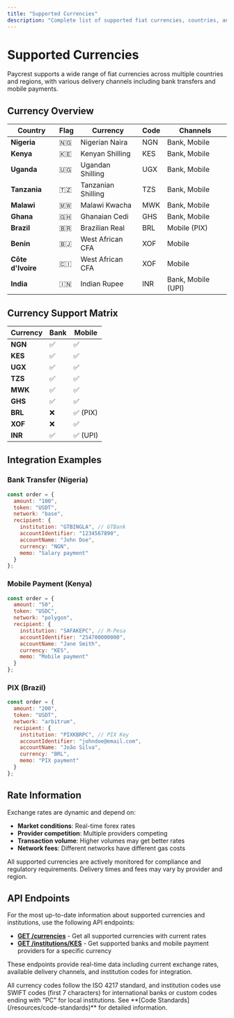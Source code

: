 ```yaml
---
title: "Supported Currencies"
description: "Complete list of supported fiat currencies, countries, and delivery channels"
---
```


# Supported Currencies

Paycrest supports a wide range of fiat currencies across multiple countries and regions, with various delivery channels including bank transfers and mobile payments.

## Currency Overview

| Country | Flag | Currency | Code | Channels |
|---------|-------|----------|------|----------|
| **Nigeria** | 🇳🇬 | Nigerian Naira | NGN | Bank, Mobile |
| **Kenya** | 🇰🇪 | Kenyan Shilling | KES | Bank, Mobile |
| **Uganda** | 🇺🇬 | Ugandan Shilling | UGX | Bank, Mobile |
| **Tanzania** | 🇹🇿 | Tanzanian Shilling | TZS | Bank, Mobile |
| **Malawi** | 🇲🇼 | Malawi Kwacha | MWK | Bank, Mobile |
| **Ghana** | 🇬🇭 | Ghanaian Cedi | GHS | Bank, Mobile |
| **Brazil** | 🇧🇷 | Brazilian Real | BRL | Mobile (PIX) |
| **Benin** | 🇧🇯 | West African CFA | XOF | Mobile |
| **Côte d'Ivoire** | 🇨🇮 | West African CFA | XOF | Mobile |
| **India** | 🇮🇳 | Indian Rupee | INR | Bank, Mobile (UPI) |

## Currency Support Matrix

| Currency | Bank | Mobile |
|----------|------|--------|
| **NGN** | ✅ | ✅ |
| **KES** | ✅ | ✅ |
| **UGX** | ✅ | ✅ |
| **TZS** | ✅ | ✅ |
| **MWK** | ✅ | ✅ |
| **GHS** | ✅ | ✅ |
| **BRL** | ❌ | ✅ (PIX) |
| **XOF** | ❌ | ✅ |
| **INR** | ✅ | ✅ (UPI) |

## Integration Examples

### Bank Transfer (Nigeria)
```javascript
const order = {
  amount: "100",
  token: "USDT",
  network: "base",
  recipient: {
    institution: "GTBINGLA", // GTBank
    accountIdentifier: "1234567890",
    accountName: "John Doe",
    currency: "NGN",
    memo: "Salary payment"
  }
};
```

### Mobile Payment (Kenya)
```javascript
const order = {
  amount: "50",
  token: "USDC",
  network: "polygon",
  recipient: {
    institution: "SAFAKEPC", // M-Pesa
    accountIdentifier: "254700000000",
    accountName: "Jane Smith",
    currency: "KES",
    memo: "Mobile payment"
  }
};
```

### PIX (Brazil)
```javascript
const order = {
  amount: "200",
  token: "USDT",
  network: "arbitrum",
  recipient: {
    institution: "PIXKBRPC", // PIX Key
    accountIdentifier: "johndoe@email.com",
    accountName: "João Silva",
    currency: "BRL",
    memo: "PIX payment"
  }
};
```

## Rate Information

Exchange rates are dynamic and depend on:
- **Market conditions**: Real-time forex rates
- **Provider competition**: Multiple providers competing
- **Transaction volume**: Higher volumes may get better rates
- **Network fees**: Different networks have different gas costs

<Note>
  All supported currencies are actively monitored for compliance and regulatory requirements. Delivery times and fees may vary by provider and region.
</Note>

## API Endpoints

For the most up-to-date information about supported currencies and institutions, use the following API endpoints:

- **[GET /currencies](/api-reference/general/list-supported-fiat-currencies)** - Get all supported currencies with current rates
- **[GET /institutions/KES](/api-reference/general/list-supported-institutions-for-a-currency)** - Get supported banks and mobile payment providers for a specific currency

These endpoints provide real-time data including current exchange rates, available delivery channels, and institution codes for integration.

<Note>
  All currency codes follow the ISO 4217 standard, and institution codes use SWIFT codes (first 7 characters) for international banks or custom codes ending with "PC" for local institutions. See **[Code Standards](/resources/code-standards)** for detailed information.
</Note> 